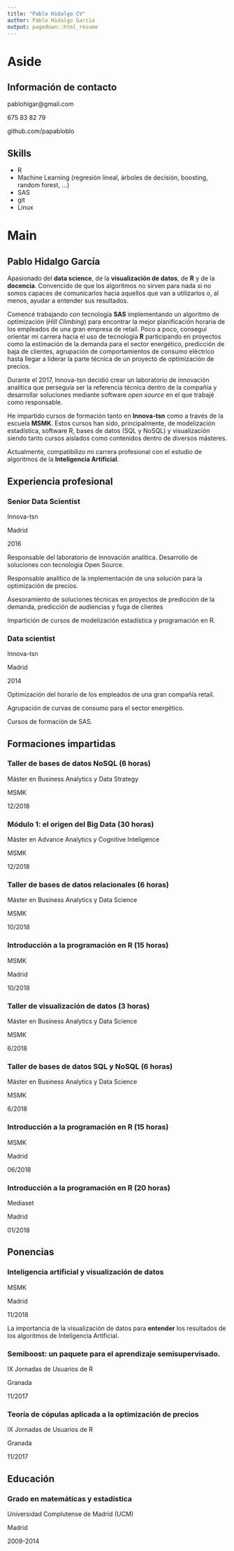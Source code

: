 ```yaml
---
title: "Pablo Hidalgo CV"
author: Pablo Hidalgo García
output: pagedown::html_resume
---
```



Aside
====================================


Información de contacto
------------------------------------

<i class="fa fa-envelope"></i> pablohigar@gmail.com

<i class="fa fa-phone"></i> 675 83 82 79

<i class="fa fa-github"></i> github.com/papabloblo

Skills
------------------------------------

- R
- Machine Learning (regresión lineal, árboles de decisión, boosting, random forest, ...)
- SAS
- git
- Linux





Main
====================================

Pablo Hidalgo García {#title}
------------------------------------

Apasionado del **data science**, de la **visualización de datos**, de **R** y de la **docencia**. Convencido de que los algoritmos no sirven para nada si no somos capaces de comunicarlos hacia aquellos que van a utilizarlos o, al menos, ayudar a entender sus resultados.

Comencé trabajando con tecnología **SAS** implementando un algoritmo de optimización (*Hill Climbing*) para encontrar la mejor planificación horaria de los empleados de una gran empresa de retail. Poco a poco, conseguí orientar mi carrera hacia el uso de tecnología **R** participando en proyectos como la estimación de la demanda para el sector energético, predicción de baja de clientes, agrupación de comportamientos de consumo eléctrico hasta llegar a liderar la parte técnica de un proyecto de optimización de precios.

Durante el 2017, Innova-tsn decidió crear un laboratorio de innovación analítica que perseguía ser la referencia técnica dentro de la compañía y desarrollar soluciones mediante software *open source* en el que trabajé como responsable.

He impartido cursos de formación tanto en **Innova-tsn** como a través de la escuela **MSMK**. Estos cursos han sido, principalmente, de modelización estadística, software R, bases de datos (SQL y NoSQL) y visualización siendo tanto cursos aislados como contenidos dentro de diversos másteres.

Actualmente, compatibilizo mi carrera profesional con el estudio de algoritmos de la **Inteligencia Artificial**.


Experiencia profesional {data-icon=chalkboard-teacher}
------------------------------------

### Senior Data Scientist

Innova-tsn

Madrid

2016

Responsable del laboratorio de innovación analítica. Desarrollo de soluciones con tecnología Open Source.

Responsable analítico de la implementación de una solución para la optimización de precios.

Asesoramiento de soluciones técnicas en proyectos de predicción de la demanda, predicción de audiencias y fuga de clientes

Impartición de cursos de modelización estadística y programación en R.

### Data scientist

Innova-tsn

Madrid

2014

Optimización del horario de los empleados de una gran compañía retail.

Agrupación de curvas de consumo para el sector energético.

Cursos de formación de SAS.



Formaciones impartidas {data-icon=chalkboard-teacher}
------------------------------------

### Taller de bases de datos NoSQL (6 horas)

Máster en Business Analytics y Data Strategy

MSMK

12/2018

### Módulo 1: el origen del Big Data (30 horas)

Máster en Advance Analytics y Cognitive Inteligence

MSMK

12/2018

### Taller de bases de datos relacionales (6 horas)

Máster en Business Analytics y Data Science

MSMK

10/2018

### Introducción a la programación en R (15 horas)

MSMK

Madrid

10/2018

### Taller de visualización de datos (3 horas)

Máster en Business Analytics y Data Science

MSMK

6/2018

### Taller de bases de datos SQL y NoSQL (6 horas)

Máster en Business Analytics y Data Science

MSMK

6/2018

### Introducción a la programación en R (15 horas)

MSMK

Madrid

06/2018

### Introducción a la programación en R (20 horas)

Mediaset

Madrid

01/2018



Ponencias {data-icon=chalkboard-teacher}
------------------------------------

### Inteligencia artificial y visualización de datos

MSMK

Madrid

11/2018

La importancia de la visualización de datos para **entender** los resultados de los algoritmos de Inteligencia Artificial.

### Semiboost: un paquete para el aprendizaje semisupervisado.

IX Jornadas de Usuarios de R

Granada

11/2017


### Teoría de cópulas aplicada a la optimización de precios

IX Jornadas de Usuarios de R

Granada

11/2017




Educación {data-icon=graduation-cap}
------------------------------------

### Grado en matemáticas y estadística

Universidad Complutense de Madrid (UCM)

Madrid

2009-2014


